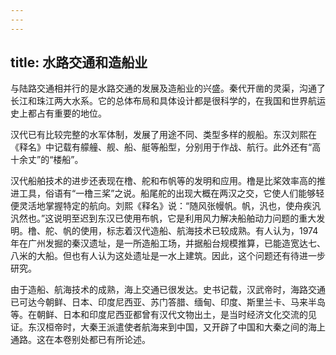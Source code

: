 ```yaml
---
---
---
```

title: 水路交通和造船业
---



与陆路交通相并行的是水路交通的发展及造船业的兴盛。秦代开凿的灵渠，沟通了长江和珠江两大水系。它的总体布局和具体设计都是很科学的，在我国和世界航运史上都占有重要的地位。

汉代已有比较完整的水军体制，发展了用途不同、类型多样的舰船。东汉刘熙在《释名》中记载有艨艟、舰、船、艇等船型，分别用于作战、航行。此外还有“高十余丈”的“楼船”。

汉代船舶技术的进步还表现在橹、舵和布帆等的发明和应用。橹是比桨效率高的推进工具，俗语有“一橹三桨”之说。船尾舵的出现大概在两汉之交，它使人们能够轻便灵活地掌握特定的航向。刘熙《释名》说：“随风张幔帆。帆，汎也，使舟疾汎汎然也。”这说明至迟到东汉已使用布帆，它是利用风力解决船舶动力问题的重大发明。橹、舵、帆的使用，标志着汉代造船、航海技术已较成熟。有人认为，1974年在广州发掘的秦汉遗址，是一所造船工场，并据船台规模推算，已能造宽达七、八米的大船。但也有人认为这处遗址是一水上建筑。因此，这个问题还有待进一步研究。

由于造船、航海技术的成熟，海上交通已很发达。史书记载，汉武帝时，海路交通已可达今朝鲜、日本、印度尼西亚、苏门答腊、缅甸、印度、斯里兰卡、马来半岛等。在朝鲜、日本和印度尼西亚都曾有汉代文物出土，是当时经济文化交流的见证。东汉桓帝时，大秦王派遣使者航海来到中国，又开辟了中国和大秦之间的海上通路。这在本卷别处都已有所论述。